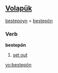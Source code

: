 ==[[Volapük]]==

[[bestepoyn]] = [[bestepön]] 
===Verb===
'''bestepön'''

# [[set out]]

[[vo:bestepön]]